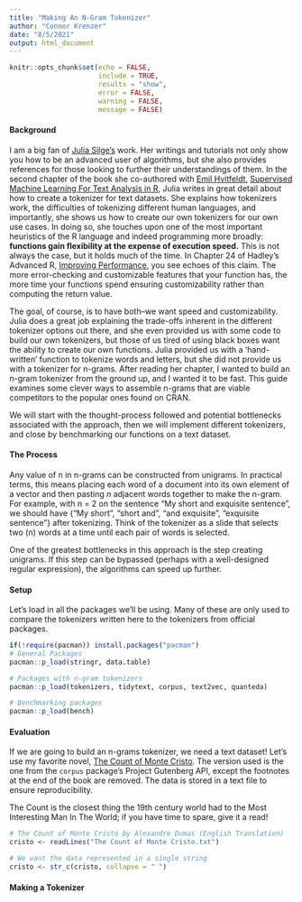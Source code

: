 ```yaml
---
title: "Making An N-Gram Tokenizer"
author: "Connor Krenzer"
date: "8/5/2021"
output: html_document
---
```


```r

knitr::opts_chunk$set(echo = FALSE,
                      include = TRUE,
                      results = "show",
                      error = FALSE,
                      warning = FALSE,
                      message = FALSE)

```


#### Background

I am a big fan of [Julia Silge's](https://juliasilge.com/) work. Her writings and tutorials not only show you how to be an advanced user of algorithms, but she also provides references for those looking to further their understandings of them. In the second chapter of the book she co-authored with [Emil Hvitfeldt](https://www.emilhvitfeldt.com/), [Supervised Machine Learning For Text Analysis in R](https://smltar.com/index.html), Julia writes in great detail about how to create a tokenizer for text datasets. She explains how tokenizers work, the difficulties of tokenizing different human languages, and importantly, she shows us how to create our own tokenizers for our own use cases. In doing so, she touches upon one of the most important heuristics of the R language and indeed programming more broadly: **functions gain flexibility at the expense of execution speed.** This is not always the case, but it holds much of the time. In Chapter 24 of Hadley's Advanced R, [Improving Performance](https://adv-r.hadley.nz/perf-improve.html#be-lazy), you see echoes of this claim. The more error-checking and customizable features that your function has, the more time your functions spend ensuring customizability rather than computing the return value.

The goal, of course, is to have both--we want speed and customizability. Julia does a great job explaining the trade-offs inherent in the different tokenizer options out there, and she even provided us with some code to build our own tokenizers, but those of us tired of using black boxes want the ability to create our own functions. Julia provided us with a 'hand-written' function to tokenize words and letters, but she did not provide us with a tokenizer for n-grams. After reading her chapter, I wanted to build an n-gram tokenizer from the ground up, and I wanted it to be fast. This guide examines some clever ways to assemble n-grams that are viable competitors to the popular ones found on CRAN.

We will start with the thought-process followed and potential bottlenecks associated with the approach, then we will implement different tokenizers, and close by benchmarking our functions on a text dataset.





#### The Process

Any value of n in n-grams can be constructed from unigrams. In practical terms, this means placing each word of a document into its own element of a vector and then pasting *n* adjacent words together to make the n-gram. For example, with n = 2 on the sentence "My short and exquisite sentence", we should have {"My short", "short and", "and exquisite", "exquisite sentence"} after tokenizing. Think of the tokenizer as a slide that selects two (n) words at a time until each pair of words is selected.

One of the greatest bottlenecks in this approach is the step creating unigrams. If this step can be bypassed (perhaps with a well-designed regular expression), the algorithms can speed up further.




#### Setup

Let's load in all the packages we'll be using. Many of these are only used to compare the tokenizers written here to the tokenizers from official packages.

```r

if(!require(pacman)) install.packages("pacman")
# General Packages
pacman::p_load(stringr, data.table)

# Packages with n-gram tokenizers
pacman::p_load(tokenizers, tidytext, corpus, text2vec, quanteda)

# Benchmarking packages
pacman::p_load(bench)

```







#### Evaluation


If we are going to build an n-grams tokenizer, we need a text dataset! Let's use my favorite novel, [The Count of Monte Cristo](https://www.gutenberg.org/files/1184/1184-0.txt). The version used is the one from the `corpus` package's Project Gutenberg API, except the footnotes at the end of the book are removed. The data is stored in a text file to ensure reproducibility.

The Count is the closest thing the 19th century world had to the Most Interesting Man In The World; if you have time to spare, give it a read!


```r

# The Count of Monte Cristo by Alexandre Dumas (English Translation)
cristo <- readLines("The Count of Monte Cristo.txt")

# We want the data represented in a single string
cristo <- str_c(cristo, collapse = " ")

```






#### Making a Tokenizer














